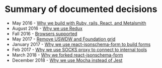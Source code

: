 # Summary of documented decisions

- May 2016 - [Why we build with Ruby, rails, React, and Metalsmith](/architecture/front-end-standards/documented-decisions/language-and-tech-stack)
- August 2016 - [Why we use Redux](/architecture/front-end-standards/documented-decisions/redux)
- Fall 2016 - [Browsers supported](/architecture/front-end-standards/documented-decisions/browser-support)
- May 2017 - [Remove USWDW and Foundation grid](/architecture/front-end-standards/documented-decisions/uswds-foundation)
- January 2017 - [Why we use react-jsonschema-form to build forms](/architecture/front-end-standards/documented-decisions/building-forms)
- Feb 2017 - [Why we use SOCKS proxy to connect to internal tools](/architecture/front-end-standards/documented-decisions/SOCKS-proxy)
- March 2018 - [Why we forked react-jsonschema-form](/architecture/front-end-standards/documented-decisions/rjsf-fork)
- December 2018 - [Why we use Mocha instead of Jest](/architecture/front-end-standards/documented-decisions/jest)

